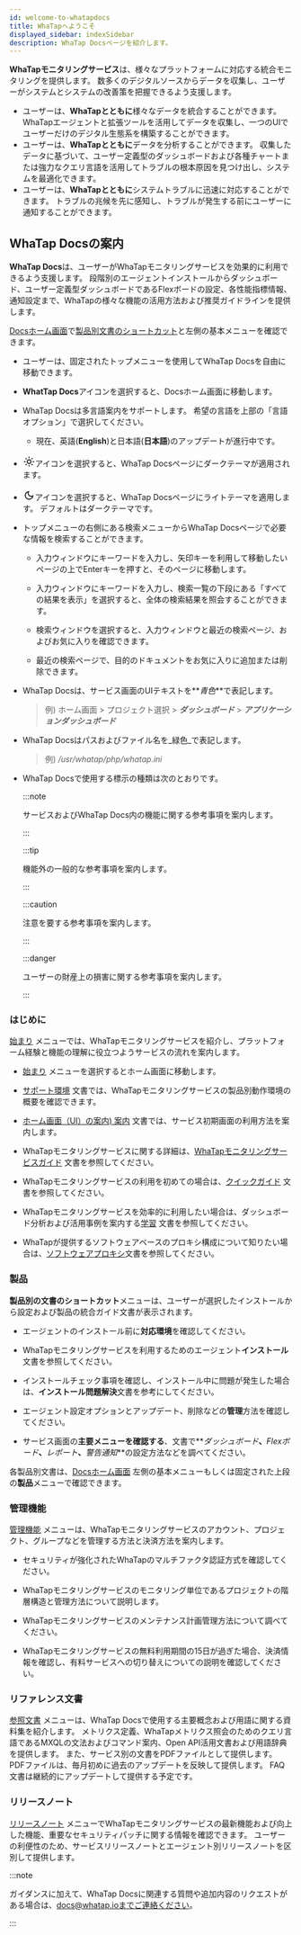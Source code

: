```yaml
---
id: welcome-to-whatapdocs
title: WhaTapへようこそ
displayed_sidebar: indexSidebar
description: WhaTap Docsページを紹介します。
---
```


**WhaTapモニタリングサービス**は、様々なプラットフォームに対応する統合モニタリングを提供します。 数多くのデジタルソースからデータを収集し、ユーザーがシステムとシステムの改善策を把握できるよう支援します。 

-   ユーザーは、**WhaTapとともに**様々なデータを統合することができます。 WhaTapエージェントと拡張ツールを活用してデータを収集し、一つのUIでユーザーだけのデジタル生態系を構築することができます。 
-   ユーザーは、**WhaTapとともに**データを分析することができます。 収集したデータに基づいて、ユーザー定義型のダッシュボードおよび各種チャートまたは強力なクエリ言語を活用してトラブルの根本原因を見つけ出し、システムを最適化できます。
-   ユーザーは、**WhaTapとともに**システムトラブルに迅速に対応することができます。 トラブルの兆候を先に感知し、トラブルが発生する前にユーザーに通知することができます。

## WhaTap Docsの案内

**WhaTap Docs**は、ユーザーがWhaTapモニタリングサービスを効果的に利用できるよう支援します。 段階別のエージェントインストールからダッシュボード、ユーザー定義型ダッシュボードであるFlexボードの設定、各性能指標情報、通知設定まで、WhaTapの様々な機能の活用方法および推奨ガイドラインを提供します。  

[Docsホーム画面](./)で[製品別文書のショートカット](./#shortcut-product)と左側の基本メニューを確認できます。 

<ImgLang img='whatap-docs-upper.svg' desc=''/>

-   ユーザーは、固定されたトップメニューを使用してWhaTap Docsを自由に移動できます。 

-   **WhatTap Docs**アイコンを選択すると、Docsホーム画面に移動します。

-   WhaTap Docsは多言語案内をサポートします。 希望の言語を上部の「言語オプション」で選択してください。

    -   現在、英語(**English**)と日本語(**日本語**)のアップデートが進行中です。 

-   <svg viewBox="0 -4 24 26" width="22" height="22" class="ic-gs"><path fill="currentColor" d="M12,9c1.65,0,3,1.35,3,3s-1.35,3-3,3s-3-1.35-3-3S10.35,9,12,9 M12,7c-2.76,0-5,2.24-5,5s2.24,5,5,5s5-2.24,5-5 S14.76,7,12,7L12,7z M2,13l2,0c0.55,0,1-0.45,1-1s-0.45-1-1-1l-2,0c-0.55,0-1,0.45-1,1S1.45,13,2,13z M20,13l2,0c0.55,0,1-0.45,1-1 s-0.45-1-1-1l-2,0c-0.55,0-1,0.45-1,1S19.45,13,20,13z M11,2v2c0,0.55,0.45,1,1,1s1-0.45,1-1V2c0-0.55-0.45-1-1-1S11,1.45,11,2z M11,20v2c0,0.55,0.45,1,1,1s1-0.45,1-1v-2c0-0.55-0.45-1-1-1C11.45,19,11,19.45,11,20z M5.99,4.58c-0.39-0.39-1.03-0.39-1.41,0 c-0.39,0.39-0.39,1.03,0,1.41l1.06,1.06c0.39,0.39,1.03,0.39,1.41,0s0.39-1.03,0-1.41L5.99,4.58z M18.36,16.95 c-0.39-0.39-1.03-0.39-1.41,0c-0.39,0.39-0.39,1.03,0,1.41l1.06,1.06c0.39,0.39,1.03,0.39,1.41,0c0.39-0.39,0.39-1.03,0-1.41 L18.36,16.95z M19.42,5.99c0.39-0.39,0.39-1.03,0-1.41c-0.39-0.39-1.03-0.39-1.41,0l-1.06,1.06c-0.39,0.39-0.39,1.03,0,1.41 s1.03,0.39,1.41,0L19.42,5.99z M7.05,18.36c0.39-0.39,0.39-1.03,0-1.41c-0.39-0.39-1.03-0.39-1.41,0l-1.06,1.06 c-0.39,0.39-0.39,1.03,0,1.41s1.03,0.39,1.41,0L7.05,18.36z"></path></svg>アイコンを選択すると、WhaTap Docsページにダークテーマが適用されます。

-   <svg viewBox="0 -4 24 26" width="22" height="22" class="ic-gs"><path fill="currentColor" d="M9.37,5.51C9.19,6.15,9.1,6.82,9.1,7.5c0,4.08,3.32,7.4,7.4,7.4c0.68,0,1.35-0.09,1.99-0.27C17.45,17.19,14.93,19,12,19 c-3.86,0-7-3.14-7-7C5,9.07,6.81,6.55,9.37,5.51z M12,3c-4.97,0-9,4.03-9,9s4.03,9,9,9s9-4.03,9-9c0-0.46-0.04-0.92-0.1-1.36 c-0.98,1.37-2.58,2.26-4.4,2.26c-2.98,0-5.4-2.42-5.4-5.4c0-1.81,0.89-3.42,2.26-4.4C12.92,3.04,12.46,3,12,3L12,3z"></path></svg>アイコンを選択すると、WhaTap Docsページにライトテーマを適用します。 デフォルトはダークテーマです。

-   トップメニューの右側にある検索メニューからWhaTap Docsページで必要な情報を検索することができます。

    -   入力ウィンドウにキーワードを入力し、矢印キーを利用して移動したいページの上でEnterキーを押すと、そのページに移動します。

    -   入力ウィンドウにキーワードを入力し、検索一覧の下段にある「すべての結果を表示」を選択すると、全体の検索結果を照会することができます。

    -   検索ウィンドウを選択すると、入力ウィンドウと最近の検索ページ、およびお気に入りを確認できます。

    -   最近の検索ページで、目的のドキュメントをお気に入りに追加または削除できます。

-   WhaTap Docsは、サービス画面のUIテキストを**_青色_**で表記します。

    > 例) ホーム画面 > プロジェクト選択 > **_ダッシュボード_** > **_アプリケーションダッシュボード_**

-   WhaTap Docsはパスおよびファイル名を_緑色_で表記します。

    > 例) _/usr/whatap/php/whatap.ini_

-   WhaTap Docsで使用する標示の種類は次のとおりです。

    :::note

    サービスおよびWhaTap Docs内の機能に関する参考事項を案内します。

    :::

    :::tip

    機能外の一般的な参考事項を案内します。

    :::

    :::caution

    注意を要する参考事項を案内します。

    :::

    :::danger

    ユーザーの財産上の損害に関する参考事項を案内します。

    :::

### はじめに

[始まり](./) メニューでは、WhaTapモニタリングサービスを紹介し、プラットフォーム経験と機能の理解に役立つようサービスの流れを案内します。 

-   [始まり](./) メニューを選択するとホーム画面に移動します。 

-   [サポート環境](Support-env) 文書では、WhaTapモニタリングサービスの製品別動作環境の概要を確認できます。 

-   [ホーム画面（UI）の案内) 案内](main-ui-intro) 文書では、サービス初期画面の利用方法を案内します。 

-   WhaTapモニタリングサービスに関する詳細は、[WhaTapモニタリングサービスガイド](whatap-overview) 文書を参照してください。

-   WhaTapモニタリングサービスの利用を初めての場合は、[クイックガイド](quick-guide) 文書を参照してください。

-   WhaTapモニタリングサービスを効率的に利用したい場合は、ダッシュボード分析および活用事例を案内する[学習](learning-guides) 文書を参照してください。 

-   WhaTapが提供するソフトウェアベースのプロキシ構成について知りたい場合は、[ソフトウェアプロキシ](software-proxy)文書を参照してください。

### 製品

**製品別の文書のショートカット**メニューは、ユーザーが選択したインストールから設定および製品の統合ガイド文書が表示されます。 

-   エージェントのインストール前に**対応環境**を確認してください。 

-   WhaTapモニタリングサービスを利用するためのエージェント**インストール**文書を参照してください。

-   インストールチェック事項を確認し、インストール中に問題が発生した場合は、**インストール問題解決**文書を参考にしてください。 

-   エージェント設定オプションとアップデート、削除などの**管理**方法を確認してください。 

-   サービス画面の**主要メニューを確認する**、文書で**_ダッシュボード_**、**_Flexボード_**、**_レポート_**、**_警告通知_**の設定方法などを調べてください。

各製品別文書は、[Docsホーム画面](./) 左側の基本メニューもしくは固定された上段の**製品**メニューで確認できます。

### 管理機能

[管理機能](manage) メニューは、WhaTapモニタリングサービスのアカウント、プロジェクト、グループなどを管理する方法と決済方法を案内します。 

-   セキュリティが強化されたWhaTapのマルチファクタ認証方式を確認してください。 

-   WhaTapモニタリングサービスのモニタリング単位であるプロジェクトの階層構造と管理方法について説明します。 

-   WhaTapモニタリングサービスのメンテナンス計画管理方法について調べてください。 

-   WhaTapモニタリングサービスの無料利用期間の15日が過ぎた場合、決済情報を確認し、有料サービスへの切り替えについての説明を確認してください。

### リファレンス文書

[参照文書](reference) メニューは、WhaTap Docsで使用する主要概念および用語に関する資料集を紹介します。 メトリクス定義、WhaTapメトリクス照会のためのクエリ言語であるMXQLの文法およびコマンド案内、Open API活用文書および用語辞典を提供します。 また、サービス別の文書をPDFファイルとして提供します。 PDFファイルは、毎月初めに過去のアップデートを反映して提供します。 FAQ文書は継続的にアップデートして提供する予定です。  

### リリースノート

[リリースノート](release-notes) メニューでWhaTapモニタリングサービスの最新機能および向上した機能、重要なセキュリティパッチに関する情報を確認できます。 ユーザーの利便性のため、サービスリリースノートとエージェント別リリースノートを区別して提供します。

:::note

ガイダンスに加えて、WhaTap Docsに関連する質問や追加内容のリクエストがある場合は、docs@whatap.ioまでご連絡ください。

:::
